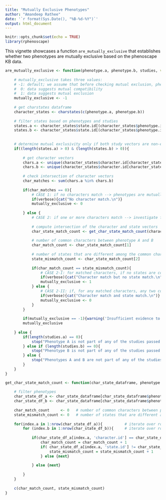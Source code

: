 ```yaml
---
title: "Mutually Exclusive Phenotypes"
author: "Amandeep Rathee"
date: '`r format(Sys.Date(), "%B-%d-%Y")`'
output: html_document
---
```


```r
knitr::opts_chunk$set(echo = TRUE)
library(rphenoscape)
```


This vignette showcases a function `are_mutually_exclusive` that establishes whether two phenotypes are mutually exclusive based on the phenoscape KB data.

```r

are_mutually_exclusive <- function(phenotype.a, phenotype.b, studies, verbose=FALSE){
    
    # mutually_exclusive takes three values:
    # -1: default; we assume that before checking mutual exclusion, phenotypes are neither mutually exclusive nor mutually compatible
    #  0: data suggests mutual compatibility
    #  1: data suggests mutual exclusion
    mutually_exclusive <- -1
    
    # get charstates dataframe
    character_states <- charstates(c(phenotype.a, phenotype.b))
    
    # filter states based on phenotypes and studies
    states.a <- character_states$state.id[(character_states$phenotype.id == phenotype.a) & (character_states$study.id %in% studies)]
    states.b <- character_states$state.id[(character_states$phenotype.id == phenotype.b) & (character_states$study.id %in% studies)]
    
    
    # determine mutual exclusivity only if both study vectors are non-empty
    if((length(states.a) > 0) & (length(states.b) > 0)){ 
        
        # get character vectors
        chars.a <- unique(character_states$character.id[character_states$phenotype.id == phenotype.a])
        chars.b <- unique(character_states$character.id[character_states$phenotype.id == phenotype.b])
        
        # check intersection of character vectors
        char_matches <- sum(chars.a %in% chars.b)
        
        if(char_matches == 0){ 
            # CASE 1: if no characters match --> phenotypes are mutually compatible
            if(verbose){cat("No character match.\n")}
            mutually_exclusive <- 0
            
        } else { 
            # CASE 2: if one or more characters match --> investigate further
            
            # compute intersection of the character and state vectors
            char_state_match_count <- get_char_state_match_count(character_states, phenotype.a, phenotype.a)
            
            # number of common characters between phenotype A and B
            char_match_count <- char_state_match_count[1]
            
            # number of states that are different among the common characters between phenotype and B
            state_mismatch_count <- char_state_match_count[2] 
            
            if(char_match_count == state_mismatch_count){
                # CASE 2-I: for matched characters, if no states are common among the matched characters --> phenotypes are mutually exclusive
                if(verbose){cat("Character match but no state match.\n")}
                mutually_exclusive <- 1
            } else {
                # CASE 2-II: if, for any matched characters, any two corresponding states match --> phenotypes are mutually compatible
                if(verbose){cat("Character match and state match.\n")}
                mutually_exclusive <- 0
            }
        }
        
        if(mutually_exclusive == -1){warning('Insufficient evidence to determine mutual exclusivity.')}  
        mutually_exclusive
        
    } else {
        if(length(studies.a) == 0){
            stop("Phenotype A is not part of any of the studies passed. Both phenotypes are required to be part of at least one study.")
        } else if (length(studies.b) == 0){
            stop("Phenotype B is not part of any of the studies passed. Both phenotypes are required to be part of at least one study.")
        } else {
            stop("Phenotypes A and B are not part of any of the studies passed. Both phenotypes are required to be part of at least one study.")
        }
    }
}

get_char_state_match_count <- function(char_state_dataframe, phenotype.a, phenotype.b){
    
    # filter phenotypes
    char_state_df_a <- char_state_dataframe[char_state_dataframe$phenotype.id == phenotype.a, ]
    char_state_df_b <- char_state_dataframe[char_state_dataframe$phenotype.id == phenotype.b, ]
    
    char_match_count     <- 0   # number of common characters between phenotype A and B.
    state_mismatch_count <- 0   # number of states that are different among the common characters between phenotype and B.
    
    for(index.a in 1:nrow(char_state_df_a)){          # iterate over rows of dataframe that contains phenotype A
        for (index.b in 1:nrow(char_state_df_b)){     # iterate over rows of dataframe that contains phenotype B
            
            if(char_state_df_a[index.a, 'character.id'] == char_state_df_b[index.b, 'character.id']){
                char_match_count = char_match_count + 1
                if( char_state_df_a[index.a, 'state.id'] != char_state_df_b[index.b, 'state.id'] ){
                    state_mismatch_count = state_mismatch_count + 1
                } else {next}
                
            } else {next}
            
        }
    }
    
    c(char_match_count, state_mismatch_count)
}

```
